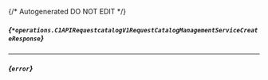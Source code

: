 {/* Autogenerated DO NOT EDIT  */}

##### *{`*operations.C1APIRequestcatalogV1RequestCatalogManagementServiceCreateResponse`}*
<Collapsible defaultOpen openLabel={Labels.showProperties} closeLabel={Labels.hideProperties}>
    <C1APIRequestcatalogV1RequestCatalogManagementServiceCreateResponse/>
</Collapsible>

---
##### *{`error`}*


